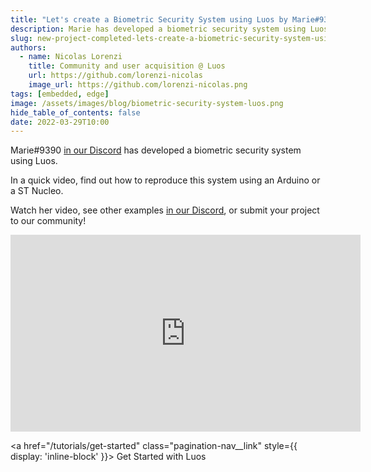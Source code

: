 ```yaml
---
title: "Let's create a Biometric Security System using Luos by Marie#9390"
description: Marie has developed a biometric security system using Luos.
slug: new-project-completed-lets-create-a-biometric-security-system-using-luos-by-marie-9390
authors:
  - name: Nicolas Lorenzi
    title: Community and user acquisition @ Luos
    url: https://github.com/lorenzi-nicolas
    image_url: https://github.com/lorenzi-nicolas.png
tags: [embedded, edge]
image: /assets/images/blog/biometric-security-system-luos.png
hide_table_of_contents: false
date: 2022-03-29T10:00
---
```


Marie#9390 <a rel="external nofollow" href="https://discord.gg/luos" target="_blank">in our Discord</a> has developed a biometric security system using Luos.

<!--truncate-->

In a quick video, find out how to reproduce this system using an Arduino or a ST Nucleo.

Watch her video, see other examples <a rel="external nofollow" href="https://discord.gg/luos" target="_blank">in our Discord</a>, or submit your project to our community!

<iframe
  width="560"
  height="315"
  src="https://www.youtube.com/embed/GTKc-dwlLMM"
  title="Let's create a Biometric Security System using Luos ! (Arduino Zero or Nucleo L432)"
  frameborder="0"
  allow="accelerometer; autoplay; clipboard-write; encrypted-media; gyroscope; picture-in-picture"
  allowfullscreen
></iframe>

<a href="/tutorials/get-started" class="pagination-nav__link" style={{ display: 'inline-block' }}>
  Get Started with Luos
</a>
